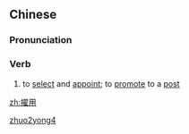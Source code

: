 ==Chinese==
{{zh-forms}}

===Pronunciation===
{{zh-pron
|m=zhuóyòng
|c=zok6 jung6
|mn=qz,xm:tioh-ēng/zz:cho̍k-iōng
|cat=v
}}

===Verb===
{{zh-verb}}

# {{lb|zh|archaic}} to [[select]] and [[appoint]]; to [[promote]] to a [[post]]

[[Category:Mandarin archaic terms|zhuo2yong4]]

[[zh:擢用]]